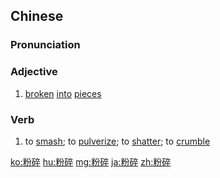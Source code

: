 ==Chinese==
{{zh-forms}}

===Pronunciation===
{{zh-pron
|m=fěnsuì
|c=fan2 seoi3
|h=pfs=fún-sui
|mn=hún-chhùi
|ma=Zh-fensuì.ogg
|cat=a,v
}}

===Adjective===
{{zh-adj}}

# [[broken]] [[into]] [[piece]]s

===Verb===
{{zh-verb}}

# to [[smash]]; to [[pulverize]]; to [[shatter]]; to [[crumble]]

{{zh-cat|Intermediate}}

[[ko:粉碎]]
[[hu:粉碎]]
[[mg:粉碎]]
[[ja:粉碎]]
[[zh:粉碎]]
